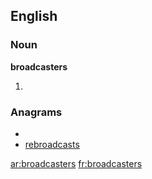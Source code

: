 ==English==

===Noun===
'''broadcasters'''

# {{plural of|[[broadcaster]]}}

===Anagrams===
* {{alphagram|aabcdeorrsst}}
* [[rebroadcasts#English|rebroadcasts]]


[[ar:broadcasters]]
[[fr:broadcasters]]